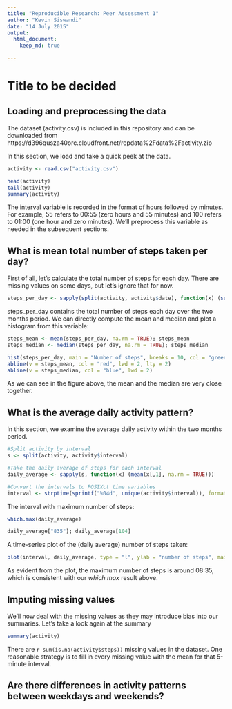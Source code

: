 ```yaml
---
title: "Reproducible Research: Peer Assessment 1"
author: "Kevin Siswandi"
date: "14 July 2015"
output: 
  html_document:
    keep_md: true
    
---
```


# Title to be decided

## Loading and preprocessing the data
  
The dataset (activity.csv) is included in this repository and can be downloaded from  
https://d396qusza40orc.cloudfront.net/repdata%2Fdata%2Factivity.zip  

In this section, we load and take a quick peek at the data.  

```r
activity <- read.csv("activity.csv")
```

```r
head(activity)
tail(activity)
summary(activity)
```

The interval variable is recorded in the format of hours followed by minutes. For example, 55 refers to 00:55 (zero hours and 55 minutes) and 100 refers to 01:00 (one hour and zero minutes). We'll preprocess this variable as needed in the subsequent sections.  




## What is mean total number of steps taken per day?
  
First of all, let's calculate the total number of steps for each day. There are missing values on some days, but let's ignore that for now.  

```r
steps_per_day <- sapply(split(activity, activity$date), function(x) (sum(x[, 1])))
```

steps_per_day contains the total number of steps each day over the two months period. We can directly compute the mean and median and plot a histogram from this variable:  

```r
steps_mean <- mean(steps_per_day, na.rm = TRUE); steps_mean
steps_median <- median(steps_per_day, na.rm = TRUE); steps_median

hist(steps_per_day, main = "Number of steps", breaks = 10, col = "green")
abline(v = steps_mean, col = "red", lwd = 2, lty = 2)
abline(v = steps_median, col = "blue", lwd = 2)
```

As we can see in the figure above, the mean and the median are very close together.  




## What is the average daily activity pattern?

In this section, we examine the average daily activity within the two months period.

```r
#Split activity by interval
s <- split(activity, activity$interval) 

#Take the daily average of steps for each interval
daily_average <- sapply(s, function(x) (mean(x[,1], na.rm = TRUE)))

#Convert the intervals to POSIXct time variables
interval <- strptime(sprintf("%04d", unique(activity$interval)), format = "%H%M")
```

The interval with maximum number of steps:
```r
which.max(daily_average)

daily_average["835"]; daily_average[104]
```

A time-series plot of the (daily average) number of steps taken:  

```r
plot(interval, daily_average, type = "l", ylab = "number of steps", main = "Daily average activity")
```

As evident from the plot, the maximum number of steps is around 08:35, which is consistent with our *which.max* result above.  




## Imputing missing values

We'll now deal with the missing values as they may introduce bias into our summaries. Let's take a look again at the summary

```r
summary(activity)
```

There are `r sum(is.na(activity$steps))` missing values in the dataset. One reasonable strategy is to fill in every missing value with the mean for that 5-minute interval.

## Are there differences in activity patterns between weekdays and weekends?
